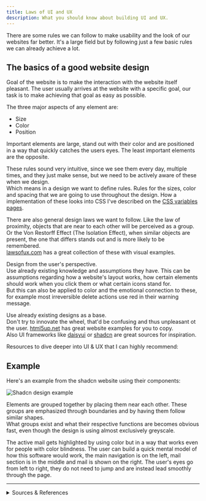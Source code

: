 ```yaml
---
title: Laws of UI and UX
description: What you should know about building UI and UX.
---
```


There are some rules we can follow to make usability and the look of our websites far better. It's a large field but by following just a few basic rules we can already achieve a lot.

## The basics of a good website design

Goal of the website is to make the interaction with the website itself pleasant. The user usually arrives at the website with a specific goal, our task is to make achieving that goal as easy as possible.

The three major aspects of any element are:

- Size
- Color
- Position

Important elements are large, stand out with their color and are positioned in a way that quickly catches the users eyes. The least important elements are the opposite.

These rules sound very intuitive, since we see them every day, multiple times, and they just make sense, but we need to be actively aware of these when we design.  
Which means in a design we want to define rules. Rules for the sizes, color and spacing that we are going to use throughout the design. How a implementation of these looks into CSS I've described on the [CSS variables pages](/css/variables/).

There are also general design laws we want to follow. Like the law of proximity, objects that are near to each other will be perceived as a group. Or the Von Restorff Effect (The Isolation Effect), when similar objects are present, the one that differs stands out and is more likely to be remembered.  
[lawsofux.com](https://lawsofux.com/) has a great collection of these with visual examples.

Design from the user's perspective.  
Use already existing knowledge and assumptions they have. This can be assumptions regarding how a website's layout works, how certain elements should work when you click them or what certain icons stand for.  
But this can also be applied to color and the emotional connection to these, for example most irreversible delete actions use red in their warning message.

Use already existing designs as a base.  
Don't try  to innovate the wheel, that'd be confusing and thus unpleasant ot the user.
[html5up.net](https://html5up.net/) has great website examples for you to copy.  
Also UI frameworks like [daisyui](https://daisyui.com/) or [shadcn](https://ui.shadcn.com/) are great sources for inspiration.

Resources to dive deeper into UI & UX that I can highly recommend:

<CardGrid>
    <LinkCard
        title="Foundations of a great UI"
        href="https://m3.material.io/foundations"
        description="What makes a great user interface, form accessibility to essential patterns for layout and interaction, by Material Design (Google)."
        target="_blank"
    />
    <LinkCard
        title="Laws of UX"
        href="https://lawsofux.com/"
        description="Laws of UX is a collection of best practices that designers can consider when building user interfaces."
        target="_blank"
    />
</CardGrid>

## Example

Here's an example from the shadcn website using their components:

![Shadcn design example](../../../assets/images/Shadcn-Example-Design.png)

Elements are grouped together by placing them near each other. These groups are emphasized through boundaries and by having them follow similar shapes.  
What groups exist and what their respective functions are becomes obvious fast, even though the design is using almost exclusively greyscale.

The active mail gets highlighted by using color but in a way that works even for people with color blindness. The user can build a quick mental model of how this software would work, the main navigation is on the left, mail section is in the middle and mail is shown on the right. The user's eyes go from left to right, they do not need to jump and are instead lead smoothly through the page.

---

<details>

<summary>Sources & References</summary>

- Laws of UX: https://lawsofux.com/
- Information on building user interfaces: https://m3.material.io/foundations
- Good example pages with downloadable HTML, CSS and JavaScript code: https://html5up.net/
- CSS / UI / Component frameworks that include good example components: https://daisyui.com/ and https://ui.shadcn.com/ and https://tailwindcss.com/

</details>